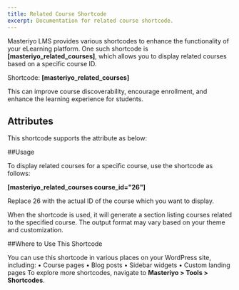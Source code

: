 ```yaml
---
title: Related Course Shortcode
excerpt: Documentation for related course shortcode.
---
```


Masteriyo LMS provides various shortcodes to enhance the functionality of your eLearning platform. One such shortcode is **[masteriyo_related_courses]**, which allows you to display related courses based on a specific course ID.  

Shortcode: **[masteriyo_related_courses]**  

This can improve course discoverability, encourage enrollment, and enhance the learning experience for students.  

## Attributes

This shortcode supports the attribute as below:  

##Usage  

To display related courses for a specific course, use the shortcode as follows:  

**[masteriyo_related_courses course_id="26"]**  

Replace 26 with the actual ID of the course which you want to display.  

When the shortcode is used, it will generate a section listing courses related to the specified course. The output format may vary based on your theme and customization.  

##Where to Use This Shortcode

You can use this shortcode in various places on your WordPress site, including:
•	Course pages
•	Blog posts
•	Sidebar widgets
•	Custom landing pages
To explore more shortcodes, navigate to **Masteriyo > Tools > Shortcodes**. 


